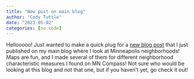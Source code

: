 ```yaml
---
title: "New post on main blog"
author: "Cody Tuttle"
date: "2023-05-02"
categories: [no code]
---
```


Hellooooo! Just wanted to make a quick plug for a [new blog post](https://codyrtuttle.netlify.app/posts/2023-05-01-minneapolis-neighborhoods/) that I just published on my main blog where I look at Minneapolis neighborhoods! Maps are fun, and I made several of them for different neighborhood characteristic measures I found on MN Compass! Not sure who would be looking at this blog and not that one, but if you haven't yet, go check it out!
